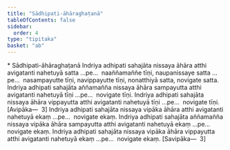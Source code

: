 ```yaml
---
title: "Sādhipati-āhāraghaṭanā"
tableOfContents: false
sidebar:
  order: 4
type: "tipitaka"
basket: "ab"
---
```



<DynamicBreadcrumb />

<Paragraph type="center">
* Sādhipati-āhāraghaṭanā
</Paragraph>

<Division number="466">

<Paragraph number="1517">
Indriya adhipati sahajāta nissaya āhāra atthi avigatanti nahetuyā satta …pe…  naaññamaññe tīṇi, naupanissaye satta …pe…  nasampayutte tīṇi, navippayutte tīṇi, nonatthiyā satta, novigate satta.
</Paragraph>

<Paragraph number="1518">
Indriya adhipati sahajāta aññamañña nissaya āhāra sampayutta atthi avigatanti nahetuyā tīṇi …pe…  novigate tīṇi.
</Paragraph>

<Paragraph number="1519">
Indriya adhipati sahajāta nissaya āhāra vippayutta atthi avigatanti nahetuyā tīṇi …pe…  novigate tīṇi. [Avipāka—  3]
</Paragraph>

<Paragraph number="1520">
Indriya adhipati sahajāta nissaya vipāka āhāra atthi avigatanti nahetuyā ekaṃ …pe…  novigate ekaṃ.
</Paragraph>

<Paragraph number="1521">
Indriya adhipati sahajāta aññamañña nissaya vipāka āhāra sampayutta atthi avigatanti nahetuyā ekaṃ …pe…  novigate ekaṃ.
</Paragraph>

<Paragraph number="1522">
Indriya adhipati sahajāta nissaya vipāka āhāra vippayutta atthi avigatanti nahetuyā ekaṃ …pe…  novigate ekaṃ. [Savipāka—  3]
</Paragraph>
</Division>